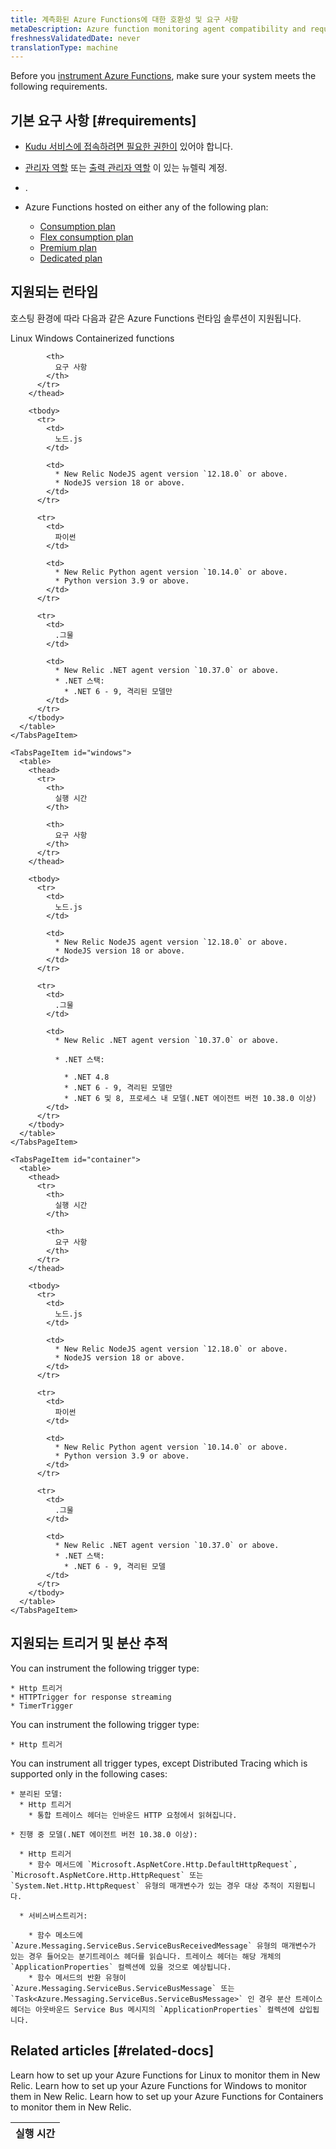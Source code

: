 ```yaml
---
title: 계측화된 Azure Functions에 대한 호환성 및 요구 사항
metaDescription: Azure function monitoring agent compatibility and requirements.
freshnessValidatedDate: never
translationType: machine
---
```


Before you [instrument Azure Functions](/docs/serverless-function-monitoring/azure-function-monitoring/introduction-azure-monitoring/#config), make sure your system meets the following requirements.

## 기본 요구 사항 [#requirements]

* [Kudu 서비스에 접속하려면 필요한 권한이](https://learn.microsoft.com/en-us/azure/app-service/resources-kudu#access-kudu-for-your-app) 있어야 합니다.

* [관리자 역할](/docs/accounts/original-accounts-billing/original-users-roles/users-roles-original-user-model/#roles) 또는 [출력 관리자 역할](/docs/accounts/original-accounts-billing/original-users-roles/users-roles-original-user-model#add-on) 이 있는 뉴렐릭 계정.

* <InlinePopover type="userKey" />.

* Azure Functions hosted on either any of the following plan:

  * [Consumption plan](https://learn.microsoft.com/en-us/azure/azure-functions/consumption-plan)
  * [Flex consumption plan](https://learn.microsoft.com/en-us/azure/azure-functions/flex-consumption-plan)
  * [Premium plan](https://learn.microsoft.com/en-us/azure/azure-functions/functions-premium-plan)
  * [Dedicated plan](https://learn.microsoft.com/en-us/azure/azure-functions/dedicated-plan)

## 지원되는 런타임

호스팅 환경에 따라 다음과 같은 Azure Functions 런타임 솔루션이 지원됩니다.

<Tabs>
  <TabsBar>
    <TabsBarItem id="linux">Linux</TabsBarItem> <TabsBarItem id="windows">Windows</TabsBarItem> <TabsBarItem id="container">Containerized functions</TabsBarItem>
  </TabsBar>

  <TabsPages>
    <TabsPageItem id="linux">
      <table>
        <thead>
          <tr>
            <th>
              실행 시간
            </th>

            <th>
              요구 사항
            </th>
          </tr>
        </thead>

        <tbody>
          <tr>
            <td>
              노드.js
            </td>

            <td>
              * New Relic NodeJS agent version `12.18.0` or above.
              * NodeJS version 18 or above.
            </td>
          </tr>

          <tr>
            <td>
              파이썬
            </td>

            <td>
              * New Relic Python agent version `10.14.0` or above.
              * Python version 3.9 or above.
            </td>
          </tr>

          <tr>
            <td>
              .그물
            </td>

            <td>
              * New Relic .NET agent version `10.37.0` or above.
              * .NET 스택:
                * .NET 6 - 9, 격리된 모델만
            </td>
          </tr>
        </tbody>
      </table>
    </TabsPageItem>

    <TabsPageItem id="windows">
      <table>
        <thead>
          <tr>
            <th>
              실행 시간
            </th>

            <th>
              요구 사항
            </th>
          </tr>
        </thead>

        <tbody>
          <tr>
            <td>
              노드.js
            </td>

            <td>
              * New Relic NodeJS agent version `12.18.0` or above.
              * NodeJS version 18 or above.
            </td>
          </tr>

          <tr>
            <td>
              .그물
            </td>

            <td>
              * New Relic .NET agent version `10.37.0` or above.

              * .NET 스택:

                * .NET 4.8
                * .NET 6 - 9, 격리된 모델만
                * .NET 6 및 8, 프로세스 내 모델(.NET 에이전트 버전 10.38.0 이상)
            </td>
          </tr>
        </tbody>
      </table>
    </TabsPageItem>

    <TabsPageItem id="container">
      <table>
        <thead>
          <tr>
            <th>
              실행 시간
            </th>

            <th>
              요구 사항
            </th>
          </tr>
        </thead>

        <tbody>
          <tr>
            <td>
              노드.js
            </td>

            <td>
              * New Relic NodeJS agent version `12.18.0` or above.
              * NodeJS version 18 or above.
            </td>
          </tr>

          <tr>
            <td>
              파이썬
            </td>

            <td>
              * New Relic Python agent version `10.14.0` or above.
              * Python version 3.9 or above.
            </td>
          </tr>

          <tr>
            <td>
              .그물
            </td>

            <td>
              * New Relic .NET agent version `10.37.0` or above.
              * .NET 스택:
                * .NET 6 - 9, 격리된 모델
            </td>
          </tr>
        </tbody>
      </table>
    </TabsPageItem>
  </TabsPages>
</Tabs>

## 지원되는 트리거 및 분산 추적

<CollapserGroup>
  <Collapser id="node" title="NodeJS의 경우">
    You can instrument the following trigger type:

    * Http 트리거
    * HTTPTrigger for response streaming
    * TimerTrigger
  </Collapser>

  <Collapser id="python" title="파이썬의 경우">
    You can instrument the following trigger type:

    * Http 트리거
  </Collapser>

  <Collapser id=".net" title=".NET의 경우">
    You can instrument all trigger types, except Distributed Tracing which is supported only in the following cases:

    * 분리된 모델:
      * Http 트리거
        * 통합 트레이스 헤더는 인바운드 HTTP 요청에서 읽혀집니다.

    * 진행 중 모델(.NET 에이전트 버전 10.38.0 이상):

      * Http 트리거
        * 함수 메서드에 `Microsoft.AspNetCore.Http.DefaultHttpRequest`, `Microsoft.AspNetCore.Http.HttpRequest` 또는 `System.Net.Http.HttpRequest` 유형의 매개변수가 있는 경우 대상 추적이 지원됩니다.

      * 서비스버스트리거:

        * 함수 메소드에 `Azure.Messaging.ServiceBus.ServiceBusReceivedMessage` 유형의 매개변수가 있는 경우 들어오는 분기트레이스 헤더를 읽습니다. 트레이스 헤더는 해당 개체의 `ApplicationProperties` 컬렉션에 있을 것으로 예상됩니다.
        * 함수 메서드의 반환 유형이 `Azure.Messaging.ServiceBus.ServiceBusMessage` 또는 `Task<Azure.Messaging.ServiceBus.ServiceBusMessage>` 인 경우 분산 트레이스 헤더는 아웃바운드 Service Bus 메시지의 `ApplicationProperties` 컬렉션에 삽입됩니다.
  </Collapser>
</CollapserGroup>

## Related articles [#related-docs]

<DocTiles>
  <DocTile title="Linux instrumentation" path="/docs/serverless-function-monitoring/azure-function-monitoring/linux">
    Learn how to set up your Azure Functions for Linux to monitor them in New Relic.
  </DocTile>

  <DocTile title="Windows instrumentation" path="/docs/serverless-function-monitoring/azure-function-monitoring/windows">
    Learn how to set up your Azure Functions for Windows to monitor them in New Relic.
  </DocTile>

  <DocTile title="Container instrumentation" path="/docs/serverless-function-monitoring/azure-function-monitoring/container">
    Learn how to set up your Azure Functions for Containers to monitor them in New Relic.
  </DocTile>
</DocTiles>
